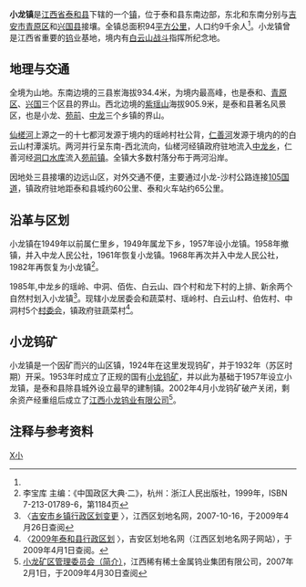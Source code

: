 {{中国乡级行政区
| 行政区全称 = 小龙镇
| 景观照片文件名 =
| 景观照片描述 =
| 汉语拼音 = 
| 上级行政区 = [[江西省|江西省]][[泰和县|泰和县]]
| 行政区类别 = [[镇|镇]]
| 行政区划代码 = 360826111
| 地理坐标 = {{coord|26.6819|N|115.2532|E|display=inline,title|scale:30000_region:CN}}
| 总面积 = 94平方公里
| 户籍人口 =
| 户籍人口年份 =
| 常住人口 = 9130人<ref name="wupu">第五次人口普查数，据中国统计出版社《[http://www.stats.gov.cn/tjshujia/dzcbw/t20050302_402232604.htm 中国乡、镇、街道人口资料] {{webarchive|url=https://web.archive.org/web/20081202052516/http://www.stats.gov.cn/tjshujia/dzcbw/t20050302_402232604.htm |date=2008-12-02 }}》光盘</ref>
| 常住人口年份 = 2000年
| 人口密度 = 
| 领导人职务1 =
| 领导人姓名1 =
| 领导人职务2 =
| 领导人姓名2 =
| 行政区划 = 1[[居委会|居委会]]、5[[村委会|村委会]]
| 官方网站 =
| 政府驻地 = 
| 邮政编码 =
| 毗邻行政区 = 东：[[青原区|青原区]][[东固乡|东固乡]]，南：[[兴国县|兴国县]][[崇贤乡|崇贤乡]]，西：[[中龙乡|中龙乡]]，北：[[苑前镇|苑前镇]]、青原区[[富田镇|富田镇]]
| 位置图文件名 =Taihe Xiaolong Weizhi.svg
| 位置图描述 =小龙镇在泰和县的位置
}}

'''小龙镇'''是[[江西省|江西省]][[泰和县|泰和县]]下辖的一个[[镇|镇]]，位于泰和县东南边部，东北和东南分别与[[吉安市|吉安市]][[青原区|青原区]]和[[兴国县|兴国县]]接壤。全镇总面积94[[平方公里|平方公里]]，人口约9千余人<ref name="wupu" />。小龙镇曾是江西省重要的[[钨|钨]]业基地，境内有[[白云山战斗|白云山战斗]]指挥所纪念地。

==地理与交通==
全境为山地。东南边境的三县岽海拔934.4米，为境内最高峰，也是泰和、[[青原|青原区]]、[[兴国县|兴国]]三个区县的界山。西北边境的[[紫瑶山|紫瑶山]]海拔905.9米，是泰和县著名风景区，也是小龙、[[苑前镇|苑前]]、[[中龙乡|中龙]]三个乡镇的界山。

[[仙槎河|仙槎河]]上源之一的十七都河发源于境内的瑶岭村社公背，[[仁善河|仁善河]]发源于境内的的白云山村潭溪坑。两河并行呈东南-西北流向，仙槎河经镇政府驻地流入[[中龙乡|中龙乡]]，仁善河经[[洞口水库|洞口水库]]流入[[苑前镇|苑前镇]]。全镇大多数村落分布于两河沿岸。

因地处三县接壤的边远山区，对外交通不便，主要通过小龙-沙村公路连接[[105国道|105国道]]，镇政府驻地距泰和县城约60公里、泰和火车站约65公里。

==沿革与区划==
小龙镇在1949年以前属仁里乡，1949年属龙下乡，1957年设小龙镇。1958年撤镇，并入中龙人民公社，1961年恢复小龙镇。1968年再次并入中龙人民公社，1982年再恢复为小龙镇<ref>李宝库 主编：《中国政区大典·二》，杭州：浙江人民出版社，1999年，ISBN 7-213-01789-6，第1184页</ref>。

1985年,中龙乡的瑶岭、中洞、佰佐、白云山、四个村和龙下村的上排、新余两个自然村划入小龙镇<ref name="jaxz">〈[http://www.jxqhdm.com/NEWS/newshow.aspx?ID=2200 吉安市乡镇行政区划变更] {{Wayback|url=http://www.jxqhdm.com/NEWS/newshow.aspx?ID=2200 |date=20201025012946 }}〉，江西区划地名网，2007-10-16，于2009年4月26日查阅</ref>。现辖小龙居委会和蔬菜村、瑶岭村、白云山村、伯佐村、中洞村5个[[村委会|村委会]]，镇政府驻蔬菜村<ref>〈[http://www.jxqhdm.com/index-ja.aspx 2009年泰和县行政区划] {{webarchive|url=https://web.archive.org/web/20091025153207/http://www.jxqhdm.com/index-ja.aspx |date=2009-10-25 }}〉，吉安区划地名网（江西区划地名网子网站），于2009年4月1日查阅。</ref>。

==小龙钨矿==
小龙镇是一个因矿而兴的山区镇，1924年在这里发现钨矿，并于1932年（苏区时期）开采。1953年时成立了正规的国有[[小龙钨矿|小龙钨矿]]，并以此为基础于1957年设立小龙镇，是泰和县除县城外设立最早的建制镇。2002年4月小龙钨矿破产关闭，剩余资产经重组后成立了[[江西小龙钨业有限公司|江西小龙钨业有限公司]]<ref>[http://www.jxtc.com.cn/view.asp?NewsNo=00000691 小龙矿区管理委员会（简介）]{{dead link|date=2017年12月 |bot=InternetArchiveBot |fix-attempted=yes }}，江西稀有稀土金属钨业集团有限公司，2007年2月1日，于2009年4月30日查阅</ref>。

==注释与参考资料==
<div class="references-small">
<references />
</div>

{{泰和县行政区划}}


[[Category:泰和县行政区划|X小]]